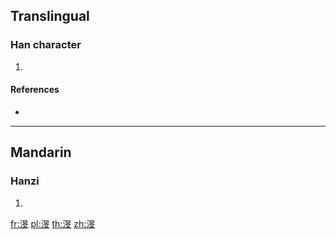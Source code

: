 ==Translingual==

===Han character===
{{Han char|rn=85|rad=水|as=08|sn=11|four=|canj=EAYK}}

# {{defn|Han|sort=水08}}

====References====
* {{Han ref|kx=0633.240|dkj=17722|hdz=31649.040|uh=6E02|ud=28162}}

----

==Mandarin==

===Hanzi===
{{cmn-hanzi|pin=[[wèn]] ([[wen4]])|wg=wen<sup>4</sup>}}

# {{defn|lang=cmn|sort=水08}}

[[fr:渂]]
[[pl:渂]]
[[th:渂]]
[[zh:渂]]